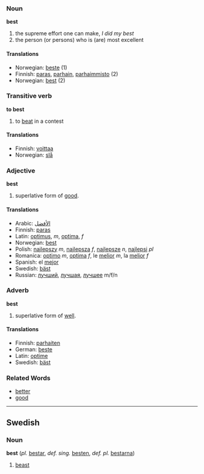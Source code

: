 ===Noun===
'''best'''
#the supreme effort one can make, ''I did my best''  
#the person (or persons) who is (are) most excellent 

====Translations====
*Norwegian: [[beste]] (1)
*Finnish: [[paras]], [[parhain]], [[parhaimmisto]] (2)
*Norwegian: [[best]] (2)

===Transitive verb===
'''to best'''
# to [[beat]] in a contest

====Translations====
*Finnish: [[voittaa]]
*Norwegian: [[slå]]

===Adjective===
'''best'''
# superlative form of [[good]].

====Translations====
*Arabic: [[الأفضل]]
*Finnish: [[paras]]
*Latin: [[optimus]], ''m'', [[optima]], ''f''
*Norwegian: [[best]]
*Polish: [[najlepszy ]] ''m'', [[najlepsza ]] ''f'', [[najlepsze ]] ''n'', [[najlepsi ]] ''pl''
*Romanica: [[optimo]] ''m'', [[optima]] ''f'', le [[melior]] ''m'', la [[melior]] ''f''
*Spanish: el [[mejor]]
*Swedish: [[bäst]]
*Russian: [[лучший]], [[лучшая]], [[лучшее]] m/f/n

===Adverb===
'''best'''
# superlative form of [[well]].

====Translations====
*Finnish: [[parhaiten]]
*German: [[beste]]
*Latin: [[optime]]
*Swedish: [[bäst]]

===Related Words===
*[[better]]
*[[good]]


----

==Swedish==
===Noun===
'''best''' (''pl.'' [[bestar]], ''def. sing.'' [[besten]], ''def. pl.'' [[bestarna]])

# [[beast]]